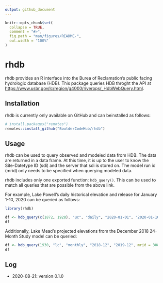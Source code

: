 ```yaml
---
output: github_document
---
```


<!-- README.md is generated from README.Rmd. Please edit that file -->

```r
knitr::opts_chunk$set(
  collapse = TRUE,
  comment = "#>",
  fig.path = "man/figures/README-",
  out.width = "100%"
)
```
# rhdb

<!-- badges: start -->
<!-- badges: end -->

rhdb provides an R interface into the Burea of Reclamation's public facing hydrologic database (HDB). This package queries HDB throght the API at [https://www.usbr.gov/lc/region/g4000/riverops/_HdbWebQuery.html](https://www.usbr.gov/lc/region/g4000/riverops/_HdbWebQuery.html).

## Installation

rhdb is currently only available on GitHub and can beinstalled as follows:

``` r
# install.packages("remotes")
remotes::install_github("BoulderCodeHub/rhdb")
```

## Usage

rhdb can be used to query observed and modeled data from HDB. The data are returned in a data frame. At this time, it is up to the user to know the Site-Datetype ID (sdi) and the server that sdi is stored on. The model run id (mrid) only needs to be specified when querying modeled data.

rhdb includes only one exported function: `hdb_query()`. This can be used to match all queries that are possible from the above link. 

For example, Lake Powell's daily historical elevation and release for January 1-10, 2020 can be queried as follows:

```r
library(rhdb)

df <- hdb_query(c(1872, 1928), "uc", "daily", "2020-01-01", "2020-01-10")
df
```

Additionally, Lake Mead's projected elevations from the December 2018 24-Month Study model can be queried:

```r
df <- hdb_query(1930, "lc", "monthly", "2018-12", "2019-12", mrid = 3081)
df
```

## Log

* 2020-08-21: version 0.1.0

